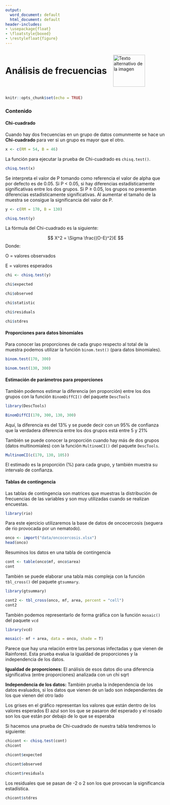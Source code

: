 ```yaml
---
output:
  word_document: default
  html_document: default
header-includes:
- \usepackage{float}
- \floatstyle{boxed}
- \restylefloat{figure}
---
```


<div style="display:flex; align-items:center;">
  <h1 style="margin:0;">Análisis de frecuencias</h1>
  <img src="Imagenes/HNBI_LOGO1.jpeg" alt="Texto alternativo de la imagen" style="width:100px; margin-left:20px;">
</div>

```r
knitr::opts_chunk$set(echo = TRUE)
```

### Contenido{.tabset .tabset-pills}

#### Chi-cuadrado

Cuando hay dos frecuencias en un grupo de datos comunmente se hace un **Chi-cuadrado** para ver si un grupo es mayor que el otro.

```r
x <- c(RM = 54, B = 46)
```

La función para ejecutar la prueba de Chi-cuadrado es `chisq.test()`.

```r
chisq.test(x)
```

Se interpreta el valor de P tomando como referencia el valor de alpha que por defecto es de 0.05. Si P < 0.05, si hay diferencias estadísticamente significativas entre los dos grupos. Si P ≥ 0.05, los grupos no presentan diferencias estadísticamente significativas.
Al aumentar el tamaño de la muestra se consigue la significancia del valor de P.

```r
y <- c(RM = 170, B = 130)
```

```r
chisq.test(y)
```

La fórmula del Chi-cuadrado es la siguiente:

$$
X^2 = \Sigma \frac{(O-E)^2}E
$$
Donde:

  O = valores observados

  E = valores esperados
  
```r
chi <- chisq.test(y)
```

```r
chi$expected
```

```r
chi$observed
```

```r
chi$statistic
```

```r
chi$residuals
```

```r
chi$stdres
```

#### Proporciones para datos binomiales

Para conocer las proporciones de cada grupo respecto al total de la muestra podemos utilizar la función `binom.test()` (para datos binomiales).

```r
binom.test(170, 300)
```

```r
binom.test(130, 300)
```

#### Estimación de parámetros para proporciones

También podemos estimar la diferencia (en proporción) entre los dos grupos con la función `BinomDiffCI()` del paquete `DescTools`

```r
library(DescTools)
```

```r
BinomDiffCI(170, 300, 130, 300)
```

Aquí, la diferencia es del 13% y se puede decir con un 95% de confianza que la verdadera diferencia entre los dos grupos está entre 5 y 21%

También se puede conocer la proporción cuando hay más de dos grupos (datos multinomiales) con la función `MultinomCI()` del paquete `DescTools`.

```r
MultinomCI(c(170, 130, 105))
```

El estimado es la proporción (%) para cada grupo, y también muestra su intervalo de confianza.

#### Tablas de contingencia

Las tablas de contingencia son matrices que muestras la distribución de frecuencias de las variables y son muy utilizadas cuando se realizan encuestas.

```r
library(rio)
```

Para este ejercicio utilizaremos la base de datos de oncocercosis (seguera de rio provocada por un nematodo).

```r
onco <- import("data/oncocercosis.xlsx")
head(onco)
```

Resuminos los datos en una tabla de contingencia

```r
cont <- table(onco$mf, onco$area)
cont
```

También se puede elaborar una tabla más compleja con la función `tbl_cross()` del paquete `gtsummary`.

```r
library(gtsummary)
```

```r
cont2 <- tbl_cross(onco, mf, area, percent = "cell")
cont2
```

También podemos representarlo de forma gráfica con la función `mosaic()` del paquete `vcd`

```r
library(vcd)
```

```r
mosaic(~ mf + area, data = onco, shade = T)
```

Parece que hay una relación entre las personas infectadas y que vienen de Rainforest. Esta prueba evalua la igualdad de proporciones y la independencia de los datos.

**Igualdad de proporciones:** El análisis de esos datos dio una diferencia significativa (entre proporciones) analizada con un chi sqrt

**Independencia de los datos:** También prueba la independencia de los datos evaluados, si los datos que vienen de un lado son independientes de los que vienen del otro lado

Los grises en el gráfico representan los valores que están dentro de los valores esperados
El azul son los que se pasaron del esperado y el rosado son los que están por debajo de lo que se esperaba

Si hacemos una prueba de Chi-cuadrado de nuestra tabla tendremos lo siguiente:

```r
chicont <- chisq.test(cont)
chicont
```

```r
chicont$expected
```

```r
chicont$observed
```

```r
chicont$residuals
```

Los residuales que se pasan de -2 o 2 son los que provocan la significancia estadística.

```r
chicont$stdres
```

<br>